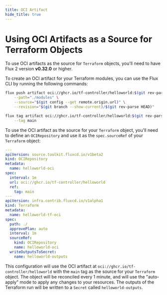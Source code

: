 ```yaml
---
title: OCI Artifact
hide_title: true
---
```


# Using OCI Artifacts as a Source for Terraform Objects

To use OCI artifacts as the source for `Terraform` objects, you'll need to have Flux 2 version **v0.32.0** or higher.

To create an OCI artifact for your Terraform modules, you can use the Flux CLI by running the following commands:
```bash
flux push artifact oci://ghcr.io/tf-controller/helloworld:$(git rev-parse --short HEAD) \
    --path="./modules" \
    --source="$(git config --get remote.origin.url)" \
    --revision="$(git branch --show-current)/$(git rev-parse HEAD)"

flux tag artifact oci://ghcr.io/tf-controller/helloworld:$(git rev-parse --short HEAD) \
    --tag main
```

To use the OCI artifact as the source for your `Terraform` object,
you'll need to define an `OCIRepository` and use it as the `spec.sourceRef` of your `Terraform` object:

```yaml {5,20-22}
---
apiVersion: source.toolkit.fluxcd.io/v1beta2
kind: OCIRepository
metadata:
  name: helloworld-oci
spec:
  interval: 1m
  url: oci://ghcr.io/tf-controller/helloworld
  ref:
    tag: main
---
apiVersion: infra.contrib.fluxcd.io/v1alpha1
kind: Terraform
metadata:
  name: helloworld-tf-oci
spec:
  path: ./
  approvePlan: auto
  interval: 1m
  sourceRef:
    kind: OCIRepository
    name: helloworld-oci
  writeOutputsToSecret:
    name: helloworld-outputs
```

This configuration will use the OCI artifact at `oci://ghcr.io/tf-controller/helloworld` with the `main` tag as the
source for your `Terraform` object. The object will be reconciled every 1 minute, and will use the "auto-apply" mode to
apply any changes to your resources. The outputs of the Terraform run will be written to a `Secret` called `helloworld-outputs`.
